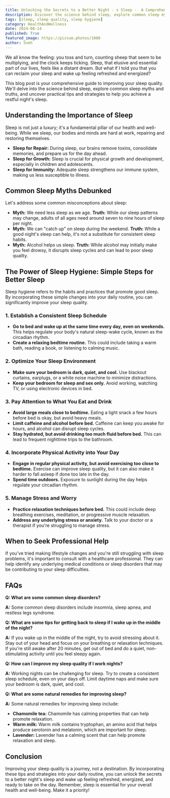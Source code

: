 ```yaml
---
title: Unlocking the Secrets to a Better Night - s Sleep -  A Comprehensive Guide to Improving Your Sleep Quality
description: Discover the science behind sleep, explore common sleep myths, and uncover practical tips and strategies to help you achieve a restful night's sleep. This comprehensive guide will help you understand the importance of sleep and learn how to improve your sleep quality.
tags: [sleep, sleep quality, sleep hygiene]
category: HealthAndWellness
date: 2024-08-14
published: True
featured_image: https://picsum.photos/1080
author: Sneh
---
```



We all know the feeling: you toss and turn, counting sheep that seem to be multiplying, and the clock keeps ticking. Sleep, that elusive and essential part of our lives, feels like a distant dream. But what if I told you that you can reclaim your sleep and wake up feeling refreshed and energized?

This blog post is your comprehensive guide to improving your sleep quality. We'll delve into the science behind sleep, explore common sleep myths and truths, and uncover practical tips and strategies to help you achieve a restful night's sleep.

## Understanding the Importance of Sleep

Sleep is not just a luxury; it's a fundamental pillar of our health and well-being. While we sleep, our bodies and minds are hard at work, repairing and restoring themselves.

* **Sleep for Repair:** During sleep, our brains remove toxins, consolidate memories, and prepare us for the day ahead.
* **Sleep for Growth:**  Sleep is crucial for physical growth and development, especially in children and adolescents.
* **Sleep for Immunity:**  Adequate sleep strengthens our immune system, making us less susceptible to illness.

## Common Sleep Myths Debunked

Let's address some common misconceptions about sleep:

* **Myth:**  We need less sleep as we age. **Truth:**  While our sleep patterns may change, adults of all ages need around seven to nine hours of sleep per night.
* **Myth:**  We can "catch up" on sleep during the weekend. **Truth:**  While a good night's sleep can help, it's not a substitute for consistent sleep habits.
* **Myth:**  Alcohol helps us sleep. **Truth:**  While alcohol may initially make you feel drowsy, it disrupts sleep cycles and can lead to poor sleep quality.

##  The Power of Sleep Hygiene:  Simple Steps for Better Sleep

Sleep hygiene refers to the habits and practices that promote good sleep. By incorporating these simple changes into your daily routine, you can significantly improve your sleep quality.

### 1.  Establish a Consistent Sleep Schedule

* **Go to bed and wake up at the same time every day, even on weekends.** This helps regulate your body's natural sleep-wake cycle, known as the circadian rhythm.
* **Create a relaxing bedtime routine.** This could include taking a warm bath, reading a book, or listening to calming music.

### 2.  Optimize Your Sleep Environment

* **Make sure your bedroom is dark, quiet, and cool.**  Use blackout curtains, earplugs, or a white noise machine to minimize distractions.
* **Keep your bedroom for sleep and sex only.**  Avoid working, watching TV, or using electronic devices in bed.

### 3.  Pay Attention to What You Eat and Drink

* **Avoid large meals close to bedtime.**  Eating a light snack a few hours before bed is okay, but avoid heavy meals.
* **Limit caffeine and alcohol before bed.**  Caffeine can keep you awake for hours, and alcohol can disrupt sleep cycles.
* **Stay hydrated, but avoid drinking too much fluid before bed.**  This can lead to frequent nighttime trips to the bathroom.

### 4.  Incorporate Physical Activity into Your Day

* **Engage in regular physical activity, but avoid exercising too close to bedtime.**  Exercise can improve sleep quality, but it can also make it harder to fall asleep if done too late in the day.
* **Spend time outdoors.**  Exposure to sunlight during the day helps regulate your circadian rhythm.

### 5.  Manage Stress and Worry

* **Practice relaxation techniques before bed.**  This could include deep breathing exercises, meditation, or progressive muscle relaxation.
* **Address any underlying stress or anxiety.**  Talk to your doctor or a therapist if you're struggling to manage stress.

##  When to Seek Professional Help

If you've tried making lifestyle changes and you're still struggling with sleep problems, it's important to consult with a healthcare professional. They can help identify any underlying medical conditions or sleep disorders that may be contributing to your sleep difficulties.

##  FAQs

**Q: What are some common sleep disorders?**

**A:**  Some common sleep disorders include insomnia, sleep apnea, and restless legs syndrome.

**Q: What are some tips for getting back to sleep if I wake up in the middle of the night?**

**A:**  If you wake up in the middle of the night, try to avoid stressing about it. Stay out of your head and focus on your breathing or relaxation techniques. If you're still awake after 20 minutes, get out of bed and do a quiet, non-stimulating activity until you feel sleepy again.

**Q: How can I improve my sleep quality if I work nights?**

**A:**  Working nights can be challenging for sleep. Try to create a consistent sleep schedule, even on your days off. Limit daytime naps and make sure your bedroom is dark, quiet, and cool.

**Q: What are some natural remedies for improving sleep?**

**A:**  Some natural remedies for improving sleep include:

* **Chamomile tea:**  Chamomile has calming properties that can help promote relaxation.
* **Warm milk:**  Warm milk contains tryptophan, an amino acid that helps produce serotonin and melatonin, which are important for sleep.
* **Lavender:**  Lavender has a calming scent that can help promote relaxation and sleep.

##  Conclusion

Improving your sleep quality is a journey, not a destination. By incorporating these tips and strategies into your daily routine, you can unlock the secrets to a better night's sleep and wake up feeling refreshed, energized, and ready to take on the day. Remember, sleep is essential for your overall health and well-being. Make it a priority!

